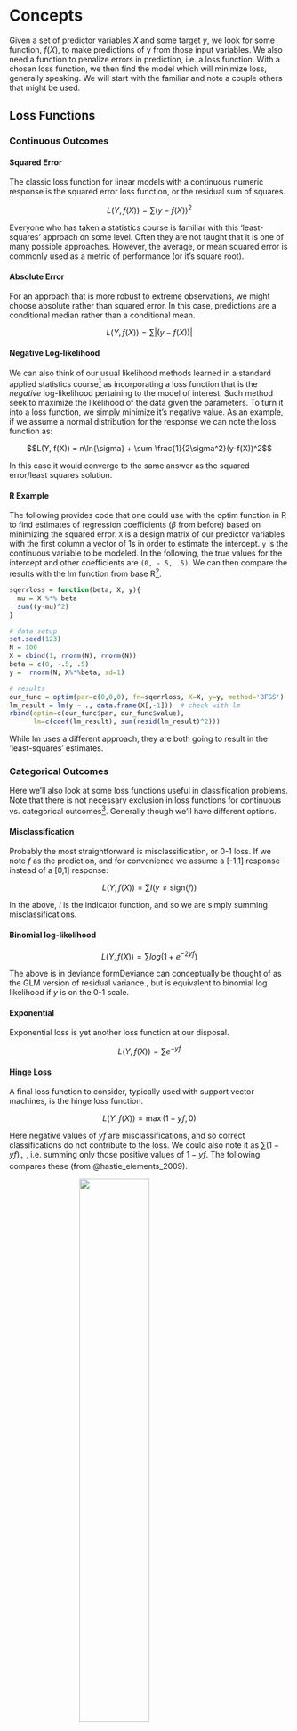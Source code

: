 # Concepts


<span class="newthought">Given a set of predictor variables</span> $X$ and some target $y$, we look for some function, $f(X)$, to make predictions of y from those input variables.  We also need a function to penalize errors in prediction, i.e. a <span class="emph">loss function</span>.  With a chosen loss function, we then find the model which will minimize loss, generally speaking.  We will start with the familiar and note a couple others that might be used.


## Loss Functions

### Continuous Outcomes

#### Squared Error

The classic loss function for linear models with a continuous numeric response is the squared error loss function, or the residual sum of squares.


$$L(Y, f(X)) = \sum(y-f(X))^2$$

Everyone who has taken a statistics course is familiar with this 'least-squares' approach on some level.  Often they are not taught that it is one of many possible approaches.  However, the average, or <span class="emph">mean squared error</span> is commonly used as a metric of performance (or it's square root).



#### Absolute Error

For an approach that is more robust to extreme observations, we might choose absolute rather than squared error.  In this case, predictions are a conditional median rather than a conditional mean.


$$L(Y, f(X)) = \sum|(y-f(X))|$$

#### Negative Log-likelihood

We can also think of our usual likelihood methods learned in a standard applied statistics course[^maxlike] as incorporating a loss function that is the *negative* log-likelihood pertaining to the model of interest.  Such method seek to maximize the likelihood of the data given the parameters. To turn it into a loss function, we simply minimize it's negative value.  As an example, if we assume a normal distribution for the response we can note the loss function as:


$$L(Y, f(X)) = n\ln{\sigma} + \sum \frac{1}{2\sigma^2}(y-f(X))^2$$

In this case it would converge to the same answer as the squared error/least squares solution.


#### R Example

The following provides code that one could use with the <span class="func">optim</span> function in R to find estimates of regression coefficients ($\beta$ from before) based on minimizing the squared error.  `X` is a design matrix of our predictor variables with the first column a vector of 1s in order to estimate the intercept.  `y` is the continuous variable to be modeled.  In the following, the true values for the intercept and other coefficients are `(0, -.5, .5)`. We can then compare the results with the <span class="func">lm</span> function from base R[^optimfunc].


```r
sqerrloss = function(beta, X, y){
  mu = X %*% beta
  sum((y-mu)^2)
}

# data setup
set.seed(123)
N = 100
X = cbind(1, rnorm(N), rnorm(N))
beta = c(0, -.5, .5)
y =  rnorm(N, X%*%beta, sd=1)

# results
our_func = optim(par=c(0,0,0), fn=sqerrloss, X=X, y=y, method='BFGS')
lm_result = lm(y ~ ., data.frame(X[,-1]))  # check with lm 
rbind(optim=c(our_func$par, our_func$value), 
      lm=c(coef(lm_result), sum(resid(lm_result)^2)))
```

While <span class="func">lm</span> uses a different approach, they are both going to result in the 'least-squares' estimates.



### Categorical Outcomes

Here we'll also look at some loss functions useful in classification problems. Note that there is not necessary exclusion in loss functions for continuous vs. categorical outcomes[^catregloss]. Generally though we'll have different options.

#### Misclassification

Probably the most straightforward is misclassification, or 0-1 loss.  If we note $f$ as the prediction, and for convenience we assume a [-1,1] response instead of a [0,1] response:


$$L(Y, f(X)) = \sum I(y\neq \mathrm{sign}(f))$$

In the above, $I$ is the indicator function, and so we are simply summing misclassifications.


#### Binomial log-likelihood


$$L(Y, f(X)) = \sum log(1 + e^{-2yf})$$

The above is in deviance form<span class="marginnote">Deviance can conceptually be thought of as the GLM version of residual variance.</span>, but is equivalent to binomial log likelihood if $y$ is on the 0-1 scale.

#### Exponential

Exponential loss is yet another loss function at our disposal.


$$L(Y, f(X)) = \sum e^{-yf}$$

#### Hinge Loss

A final loss function to consider, typically used with support vector machines, is the hinge loss function.

$$L(Y, f(X)) = \max(1-yf, 0)$$

Here negative values of $yf$ are misclassifications, and so correct classifications do not contribute to the loss.  We could also note it as $\sum (1-yf)_+$ , i.e. summing only those positive values of $1-yf$.  The following compares these (from @hastie_elements_2009).

<img src="img/lossfuncs.png" style="display:block; margin: 0 auto;" width=50%>

Which of these might work best may be specific to the situation, but the gist is that they penalize negative values (misclassifications) more heavily and increasingly (except for misclassification error, which penalizes all misclassifications equally), with their primary difference in how heavy that penalty is.  


## Regularization

<span class="newthought">It is important to note</span> that a model fit to a single data set might do very well with the data at hand, but then suffer when predicting independent data[^biasvar].  Also, oftentimes we are interested in a 'best' subset of predictors among a great many, and in this scenario the estimated coefficients are overly optimistic.  This general issue can be improved by shrinking estimates toward zero, such that some of the performance in the initial fit is sacrificed for improvement with regard to prediction.

Penalized estimation will provide estimates with some shrinkage, and we can use it with little additional effort with our common procedures.  Concretely, let's apply this to the standard linear model, where we are finding estimates of $\beta$ that minimize the squared error loss.


$$\hat\beta = \underset{\beta}{\mathrm{arg\, min}} \sum{(y-X\beta)^2}$$

In words, we're finding the coefficients that minimize the sum of the squared residuals.  Now we just add a penalty component to the procedure as follows.


$$\hat\beta = \underset{\beta}{\mathrm{arg\, min}} \sum{(y-X\beta)^2} + \lambda\overset{p}{\underset{j=1}{\sum}}{\left|\beta_j\right|}$$

In the above equation, $\lambda$ is our penalty term[^penterm] for which larger values will result in more shrinkage.  It's applied to the $L_1$ or Manhattan norm of the coefficients, $\beta_1,\beta_2...\beta_p$, i.e. *not including the intercept* $\beta_0$, and is the sum of their absolute values (commonly referred to as the <span class="emph">lasso</span>[^lasso]). For generalized linear and additive models, we can conceptually express a penalized likelihood as follows:


$$l_p(\beta) = l(\beta) - \lambda\overset{p}{\underset{j=1}{\sum}}{\left|\beta_j\right|}$$

As we are maximizing the likelihood, the penalty is a subtraction, but nothing inherently different is shown.  If we are minimizing the negative (log) likelihood, we then add the penalty. This basic idea of adding a penalty term will be applied to all machine learning approaches, but as shown, we can apply such a tool to classical methods to boost prediction performance.

<span class="marginnote">Interestingly, the lasso and ridge regression results can be seen as a Bayesian approach using a zero mean Laplace and Normal prior distribution respectively for the $\beta_j$.</span>It should be noted that we can go about the regularization in different ways.  For example, using the squared $L_2$ norm results in what is called <span class="emph"></span> (a.k.a. Tikhonov regularization), and using a weighted combination of the lasso and ridge penalties gives us <span class="emph">elastic net</span> regularization. 



### R Example

In the following example, we take a look at the lasso approach for a standard linear model.  We add the regularization component, with a fixed penalty $\lambda$ for demonstration purposes[^lambda].  However you should insert your own values for $\lambda$ in the <span class="func">optim</span> line to see how the results are affected. I've also increased the number of predictors to 10.

```r
# data setup
set.seed(123)
N = 100
X = cbind(1, matrix(rnorm(N*10), ncol=10))
beta = runif(ncol(X))
y =  rnorm(N, X%*%beta, sd=2)

sqerrloss_reg = function(beta, X, y, lambda=1){
  mu = X%*%beta
  sum((y-mu)^2) + lambda*sum(abs(beta[-1]))
}

lm_result = lm(y~., data.frame(X[,-1]) )
regularized_result = optim(par=rep(0, ncol(X)), fn=sqerrloss_reg, 
                           X=X, y=y, method='BFGS')
```
<br>


```r
rbind(`Standard LM`=c(coef(lm_result), `Squared Error Loss`=sum(resid(lm_result)^2)), 
      `Regularized Model`=c(regularized_result$par, regularized_result$value)) %>% 
  t() %>% 
  round(3) %>% 
  datatable(options=list(dom='tp', pageLength=6, ordering=F), width='35%') %>%
  formatStyle(columns=0:3, backgroundColor='#fffff8')
```
<br>
```r
# Create test data
N_test = 50
X_test = cbind(1, rnorm(N_test), rnorm(N_test))
X_test = cbind(1, matrix(rnorm(N_test*10), ncol=10))
y_test = rnorm(N_test, X_test%*%beta, sd=2)

# squared error loss
crossprod(y_test - predict(lm_result, newdata = data.frame(X_test[,-1])))  
crossprod(y_test - X_test%*%regularized_result$par)
```

From the above, we can see in this case that the penalized coefficients have indeed shrunk toward zero slightly, while the residual sum of squares has increased just a tad.  On the test data however, the squared error loss is lower.

In general, we can add the same sort of penalty to any number of models, such as logistic regression, neural net models, recommender systems etc.  The primary goal again is to hopefully increase our ability to generalize the selected model to new data.  Note that the estimates produced are in fact *biased*, but we have decreased the variance with new predictions as a counterbalance, and this brings us to the topic of the next section.



## Bias-Variance Tradeoff

In most of science, we are concerned with reducing uncertainty in our knowledge of some phenomenon.  The more we know about the factors involved or related to some outcome of interest, the better we can predict that outcome upon the influx of new information.  The initial step is to take the data at hand, and determine how well a model or set of models fit the data in various fashions.  In many applications however, this part is also more or less the end of the game as well[^bigdata].

Unfortunately, such an approach in which we only fit models to one data set does not give a very good sense of <span class="emph">generalization</span> performance, i.e. the performance we would see with new data.  While typically not reported, most researchers, if they are spending appropriate time with the data, are actually testing a great many models, among which the 'best' is then provided in detail in the end report.  Without some generalization performance check however, such performance is overstated when it comes to new data.

In the following, consider a standard linear model scenario, e.g. with squared-error loss function and perhaps some regularization, and a data set in which we split the observations in some random fashion into a <span class='emph'>training set</span>, for initial model fit, and a <span class="emph">test set</span>, which will be kept separate and independent, and used to measure generalization performance[^tuning].  We note <span class="emph">training error</span> as the (average) loss over the training set, and <span class="emph">test error</span> as the (average) prediction error obtained when a model resulting from the training data is fit to the test data.  So in addition to the previously noted goal of finding the 'best' model (<span class="emph">model selection</span>), we are interested further in estimating the prediction error with new data (<span class="emph">model performance</span>).

### Bias & Variance

We start[^biasvarref] with a true data generating process for some target $y$, expressed as a function of features $X$. We can specify the true model as 

$$y = f(X) + \epsilon$$

where $f(x)$ is the expected value of $y$ given $X$, i.e. $f(x) = E(y|X)$, and the expected value of the error 0, $E(\epsilon)=0$, with some variance, $\textrm{Var}(\epsilon) = \sigma^2_\epsilon$.  In other words, we are talking about the standard regression model we all know and love.  Now we can conceptually think of the *expected prediction error* at a specific input $X = x_*$ as: 


$$\text{Error}_{x_*} = \text{Irreducible Error} + \text{Bias}^2 + \text{Variance}$$


To better understand this, think of training models over and over, each time with new training data, but testing each model at input $x_*$. The $\text{Error}_{x_*}$ is the average, or expected value of the prediction error in this scenario, or $E[(y - \hat f(x))^2|X=x_*]$, with $\hat f$ our current estimate of the true underlying data generating function $f$. We can note three components to this general notion of prediction error: 

**Irreducible error**: The variance of the (new test) target ($\sigma^2_\epsilon$). This is unavoidable, since our $y$ is measured with error.

**$\textrm{Bias}^2$**: the amount the *average* of our estimate varies from the true (but unknown) value ($E(\hat f) - f$). This is often the result of trying to model the complexity of nature with something much simpler that the human brain can understand. While the simpler might make us feel good, it may not work very well.

**Variance**: the amount by which our prediction would change if we had estimated it using a different training data set ($Var(\hat f)$). Even with unbiased estimates, we could still see a high mean squared error due to high variance.

Slightly more formally, we can present this as follows, with $h_*$ our estimated (hypothesized) value at $x_*$:


$$\text{Error}_{x_*} = \text{Var}(\epsilon) + (\text{E}[h_*] - f(x_*))^2 + \text{Var}(h_*)$$

The latter two components make up the mean squared error in our previous demonstration.  While they are under our control, they compete with one another such that oftentimes we improve one at the detriment of the other. In other words, *bias and variance are not independent*.



### The Tradeoff

Outlining a general procedure, we start by noting the prediction error on a training data set with multiple models of varying complexity (e.g. increasing the number of predictor variables, adding polynomial terms, including interactions), and then assess the performance of the chosen models in terms of prediction error on the test set.  We then perform the same activity for a total of 100 simulated data sets, for each level of complexity.

The results from this process might look like the following, taken from @hastie_elements_2009.  With regard to the training data, we have $\mathrm{error}_{\mathrm{train}}$ for one hundred training sets for each level of model complexity.  The bold blue line notes this average error over the 100 sets by model complexity, and we can see that more complex models fit the data better.  The bold red line is the average test error ($\mathrm{error}_{\mathrm{test}}$) across the 100 test data sets, and it tells a different story. When models get too complex, the test error starts to *increase*.

<img src="img/biasvar2.svg" style="display:block; margin: 0 auto;" width=50%>

Ideally we'd like to see low bias and (relatively) low  variance, but things are not so easy. One thing we can see clearly is that $\mathrm{error}_{\mathrm{train}}$ is not a good estimate of $\mathrm{error}_{\mathrm{test}}$, which is now our focus in terms of performance. If we think of the training error as what we would see in typical research where one does everything with a single data set, we are using the same data set to fit the model and assess error.  As the model is adapted to that data set specifically, it will be overly optimistic in the estimate of the error, that optimism being the difference between the error rate we see based on the training data versus the average of what we would get with many test data sets.  We can think of this as a problem of overfitting to the training data.  Models that do not incorporate any regularization or validation process of any kind are likely overfit to the data presented.

Generally speaking, the more complex the model, the lower the bias, but the higher the variance, as depicted in the graphic.  Specifically however, the situation is more nuanced, where the type of problem (classification with 0-1 loss vs. continuous response with squared error loss[^biasvardimen]) and technique (a standard linear model vs. regularized fit) will exhibit different bias-variance relationships.




### Diagnosing Bias-Variance Issues *&* Possible Solutions

The following can serve as a visual summary of the concepts just outlined (figure adapted from @domingos_few_2012).

<img src="img/biasvartarget.svg" style="display:block; margin: 0 auto;" width=50%> <br> 

Now let's assume a regularized linear model with a standard data split into training and test sets.  We will describe different scenarios with possible solutions.


#### Worst Case Scenario

Starting with the worst case scenario, poor models may exhibit high bias and high variance.  One thing that will not help this situation (perhaps contrary to intuition) is adding more data.  You can't make a silk purse out of a sow's ear ([*usually*](https://libraries.mit.edu/archives/exhibits/purse/)), and adding more data just gives you a more accurate picture of how awful your model is. One might need to rework the model, e.g. adding new predictors or creating them via interaction terms, polynomials, or other smooth functions as in additive models, or simply collecting better and/or more relevant data.<span class="marginnote"></span>


#### High Variance

When variance is a problem, our training error is low while test error is relatively high (overfitting problem). Implementing more shrinkage or other penalization to model complexity may help with the issue.  In this case more data may help as well.

#### High Bias

With bias issues, our training error is high and test error is not too different from training error (underfitting problem).  Adding new predictors/features, e.g. interaction terms, polynomials etc., can help here.  Additionally reducing the penalty parameter $\lambda$ would also work with even less effort, though generally it should be estimated rather than explicitly set.


Here is another visualization to drive the point home.

<img class='imgbigger' src="img/biasvar_gp.svg" style="display:block; margin: 0 auto;" width=50%> 

<br> 

The figure is inspired by @murphy_machine_2012 (figure 6.5) showing the bias-variance tradeoff.  Sample (left) and average (right) fits of linear regression using a Gaussian radial basis function expansion. The blue line represents the true x-y relationship. The top row shows low variance between one fit and the next (left) but notable bias (right) in that the average fit is off.  Compare to the less regularized (high variance, low bias) situation of the bottom row.  See the <span class="pack">kernlab</span> package for the fitting function used, and the [appendix][Appendix] for the code used to produce the graph.



### Bias-Variance Summary

One of key ideas any applied researcher can take from machine learning concerns the bias-variance tradeoff and issues of overfitting in particular.  Typical applied practice involves potentially dozens of models fit to the same data set without any validation whatsoever, yet only one or two are actually presented in publication.  Many disciplines report nothing but the statistical significance, and yet one can have statistically significant predictors and have predictive capability that is no different from guessing.  Furthermore very complex models are often fit to small data sets, compounding the problem.

It is very easy to describe ***science*** without ever talking about statistical significance.  It is impossible to talk about science without talking about prediction.  The bias-variance tradeoff is one way to bring the concerns of prediction to the forefront, and any applied researcher can benefit from thinking about its implications. 



## Cross-Validation

As noted in the previous section, in machine learning approaches we are particularly concerned with prediction error on new data.  The simplest validation approach would be to split the data available into a training and test set as discussed previously.  We estimate the model on the training data, and apply the model to the test data, get the predictions and measure our test error, selecting whichever model results in the least test error. The following displays a hypothetical learning curve from the results of such a process.  While the approach is fairly simple, other approaches are more commonly used and result in better estimates of predictive performance[^validation].

<img src="img/learningcurve.svg" style="display:block; margin: 0 auto;" width=50%>

### Adding Another Validation Set

One technique that might be utilized for larger data sets, is to split the data into training, *validation*, and test sets.  For example, one might take the original data and create something like a 60-20-20% split to create the needed data sets.  The purpose of the initial validation set is to select the optimal model and determine the values of tuning parameters.  These are parameters which generally deal with how complex a model one will allow, but for which one would have little inkling as to what they should be set at before hand. For example, our $\lambda$ shrinkage parameter in regularized regression would be such a parameter.  We first select models/tuning parameters that minimize the validation set error, and once the model is chosen, we then examine test set error performance.  In this way performance assessment is still independent of the model development process.



### K-fold Cross-Validation

In many cases we don't have enough data for such a split, and the split percentages are arbitrary anyway, with results that would be specific to the split chosen.  Instead we can take a typical data set and randomly split it into $\kappa=10$ equal-sized (or close to it) parts.  Next, we take the first nine partitions, combine them, and use them as the training set.  With chosen model from the training data, make predictions on the held out partition.  Now we do it again, but this time use the 9^th^ partition as the holdout set. Repeat the process until each of the initial 10 partitions of data have been used as the test set.  Average the error across all procedures for our estimate of prediction error.  With enough data, this (and the following methods) could be used as the validation procedure before eventual performance assessment on an independent test set with the final chosen model.

<img src="img/kfold.svg" style="display:block; margin: 0 auto;" width=50%> <br>  
<p style="text-align:center">An illustration of 3-fold classification.</p>

#### Leave-one-out Cross-Validation

Leave-one-out (LOO) cross-validation is the same thing but where $\kappa=N$.  In other words, we train a model for all observations except the $\kappa^{th}$ one, assessing fit on the observation that was left out. We then cycle through until all observations have been left out once to obtain an average accuracy.  

Of the two, K-fold may have relatively higher bias but less variance, while LOO would have the converse problem, as well as possible computational issues[^gcv].  K-fold's additional bias would be diminished would with increasing sample sizes, and generally 5 or 10-fold cross-validation is recommended.  However, many model selection techniques (e.g. via AIC) have a leave-one-out interpretation.


### Bootstrap

With a bootstrap approach, we draw $B$ random samples with replacement from our original data set, creating $B$ bootstrapped data sets of the same size as the original data.  We use the $B$ data sets as training sets and, using the original data as the test set, average the prediction error across the models.


### Other Stuff

Along with the above there are variations such as repeated cross validation, the '.632' bootstrap and so forth.  One would want to do a bit of investigating, but $\kappa$-fold and bootstrap approaches generally perform well.  If variable selection is part of the goal, one should be selecting subsets of predictors as part of the cross-validation process, not at some initial data step.











[^maxlike]: Well some of you. Many applied methods courses don't teach the basic maximum likelihood approach, even thought it's the most widely used of all techniques.

[^optimfunc]: Type `?optim` at the console for more detail.

[^catregloss]: For example, if dealing with probabilities, we technically could use minimize squared errors in the case of classification also.  We could use a maximum likelihood for either setting (or minimize the negative log likelihood to turn it into a loss function).

[^biasvar]: In terminology we will discuss further later, such models might have low bias but notable variance.

[^penterm]: This can be set explicitly or also estimated via a validation approach.  As we do not know it beforehand, we can estimate it on a validation data set (not the test set) and then use the estimated value when estimating coefficients via cross-validation with the test set.  We will talk more about validation later.

[^lasso]: See Tibshirani (1996) Regression shrinkage and selection via the lasso.

[^lambda]: As noted previously, in practice $\lambda$ would be estimated via some validation procedure.

[^bigdata]: I should note that I do not make any particular claim about the quality of such analysis.  In many situations the cost of data collection is very high, and for all the current enamorment with 'big' data, a lot of folks will never have access to big data for their situation (e.g. certain clinical populations).  In these situations getting new data for which one might make predictions is extremely difficult.

[^tuning]: In typical situations there are parameters specific to some analytical technique for which one would have no knowledge, and which must be estimated along with the usual parameters of the standard models. The $\lambda$ penalty parameter in regularized regression is one example of such a <span class='emph'>tuning parameter</span>. In the best case scenario, we would also have a <span class='emph'>validation set</span>, where we could determine appropriate values for such parameters based on performance with the validation data set, and then assess generalization performance on the test set when the final model has been chosen.  However, methods are available to us in which we can approximate the validation step in other ways.

[^biasvarref]: Much of the following is essentially a paraphrase of parts of @hastie_elements_2009 (chapters 2 and 7).

[^biasvardimen]: See Friedman (1996) *On Bias, Variance, 0/1 Loss and the Curse of Dimensionality* for the unusual situations that can arise in dealing with classification error with regard to bias and variance.

[^validation]: Along with some of the other works cited, see @harrell2015regression for a good discussion of model validation.

[^gcv]: For squared-error loss situations, there is a Generalized cross-validation (GCV) that can be estimated more directly without actually going to the entire LOO procedure, and functions similarly to AIC.